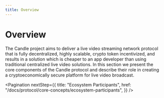 ```yaml
---
title: Overview
---
```


# Overview

The Candle project aims to deliver a live video streaming network protocol
that is fully decentralized, highly scalable, crypto token incentivized, and
results in a solution which is cheaper to an app developer than using
traditional centralized live video solutions. In this section we present the
core components of the Candle protocol and describe their role in creating a
cryptoeconomically secure platform for live video broadcast.

<Pagination
  nextStep={{
    title: "Ecosystem Participants",
    href: "/docs/protocol/core-concepts/ecosystem-participants",
  }}
/>
